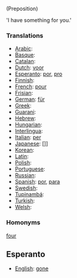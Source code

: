 (Preposition)

'I have something for you.'


===Translations===
*[[Arabic]]: [[]]
*[[Basque]]: [[]]
*[[Catalan]]: [[]]
*[[Dutch]]: [[voor]]
*[[Esperanto]]: [[por]], [[pro]]
*[[Finnish]]: [[]]
*[[French]]: [[pour]]
*[[Frisian]]: [[]]
*[[German]]: [[für]]
*[[Greek]]: [[]]
*[[Guarani]]: [[]]
*[[Hebrew]]: [[]]
*[[Hungarian]]: [[]]
*[[Interlingua]]: [[]]
*[[Italian]]: [[per]]
*[[Japanese]]: []]
*[[Korean]]: [[]]
*[[Latin]]: [[]]
*[[Polish]]: [[]]
*[[Portuguese]]: [[]]
*[[Russian]]: [[]]
*[[Spanish]]: [[por]], [[para]]
*[[Swedish]]: [[]]
*[[Tupinambá]]: [[]]
*[[Turkish]]: [[]]
*[[Welsh]]: [[]]

===Homonyms===

[[four]]

==Esperanto==

*[[English]]: [[gone]]